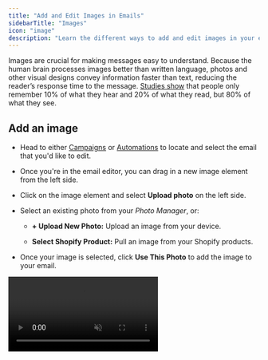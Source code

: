 ```yaml
---
title: "Add and Edit Images in Emails"
sidebarTitle: "Images"
icon: "image"
description: "Learn the different ways to add and edit images in your email content."
---
```


Images are crucial for making messages easy to understand. Because the human brain processes images better than written language, photos and other visual designs convey information faster than text, reducing the reader’s response time to the message. [Studies show](https://medium.com/@iDashboards_UK/on-average-people-remember-only-20-of-what-they-read-but-80-of-what-they-see-8411224769e2) that people only remember 10% of what they hear and 20% of what they read, but 80% of what they see.

## Add an image

* Head to either [Campaigns](https://dashboard.privy.com/message-campaigns) or [Automations](https://dashboard.privy.com/automations) to locate and select the email that you'd like to edit.

* Once you're in the email editor, you can drag in a new image element from the left side.

* Click on the image element and select **Upload photo** on the left side.

* Select an existing photo from your *Photo Manager*, or:

  * **+ Upload New Photo:** Upload an image from your device.

  * **Select Shopify Product:** Pull an image from your Shopify products.

* Once your image is selected, click **Use This Photo** to add the image to your email.

<video autoPlay muted loop playsInline className="add-image-to-email" src="/images/content/add-image-to-email.mp4" />

<Note>
  Only one image can be uploaded at a time.
</Note>

## Edit your image

Most people prefer to edit their images outside of Privy. However, if you find yourself wanting to crop your photo or make any other adjustments, follow these steps:

* Click on the photo in your email that you'd like to edit.

* On the left side, select **Edit photo**.

* Make any adjustments you'd like and click <Icon icon="check" /> **Apply** to apply your edits. **Save.**

<video autoPlay muted loop playsInline className="edit-image" src="/images/content/edit-image-in-privy.mp4" />

## Alternate Text

Complying with [ADA guidelines](https://www.ada.gov/resources/web-guidance/) for Web Accessibility requires including alt text in your images. To add alt text to your images:

* Click on the photo in your email that you'd like to add alt text to.

* On the left side, scroll to find your **Alternate Text** field and type in your alt text. **Save.**

<video autoPlay muted loop playsInline className="add-alt-text" src="/images/content/add-alternate-text.mp4" />

## Linking your image

Adding links to your images is crucial to ensuring that your email content is interactive and actionable. You want to ensure that all images in your email content are linked so that customers can click on anything that interests them and they're brought exactly where they need to go.

To add links to images in your email:

* Click on the photo in your email that you'd like to link.

* On the left side, scroll down to the **Image Link** field under the *Action* settings of your image. Paste the URL that you want the image to be linked to. **Save.**

<video autoPlay muted loop playsInline className="link-image" src="/images/content/link-image-in-email.mp4" />
